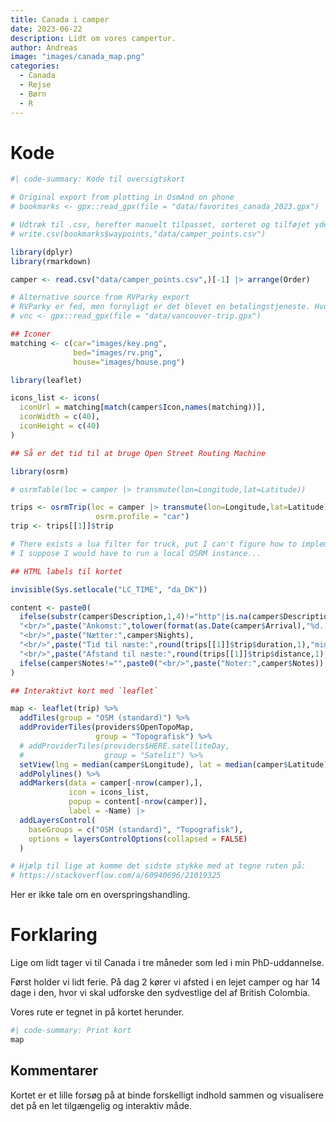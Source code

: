 ```yaml
---
title: Canada i camper
date: 2023-06-22
description: Lidt om vores campertur.
author: Andreas
image: "images/canada_map.png"
categories:
  - Canada
  - Rejse
  - Børn
  - R
---
```


# Kode

```r
#| code-summary: Kode til oversigtskort

# Original export from plotting in OsmAnd on phone
# bookmarks <- gpx::read_gpx(file = "data/favorites_canada_2023.gpx")

# Udtræk til .csv, herefter manuelt tilpasset, sorteret og tilføjet yderligere data.
# write.csv(bookmarks$waypoints,"data/camper_points.csv")

library(dplyr)
library(rmarkdown)

camper <- read.csv("data/camper_points.csv",)[-1] |> arrange(Order)

# Alternative source from RVParky export
# RVParky er fed, men fornyligt er det blevet en betalingstjeneste. Hvorfor er den ikke integreret i OSM?
# vnc <- gpx::read_gpx(file = "data/vancouver-trip.gpx")

## Iconer
matching <- c(car="images/key.png", 
              bed="images/rv.png", 
              house="images/house.png")

library(leaflet)

icons_list <- icons(
  iconUrl = matching[match(camper$Icon,names(matching))],
  iconWidth = c(40),
  iconHeight = c(40)
)

## Så er det tid til at bruge Open Street Routing Machine

library(osrm)

# osrmTable(loc = camper |> transmute(lon=Longitude,lat=Latitude))

trips <- osrmTrip(loc = camper |> transmute(lon=Longitude,lat=Latitude), overview = "full",
                   osrm.profile = "car")
trip <- trips[[1]]$trip

# There exists a lua filter for truck, put I can't figure how to implement.
# I suppose I would have to run a local OSRM instance...

## HTML labels til kortet

invisible(Sys.setlocale("LC_TIME", "da_DK"))

content <- paste0(
  ifelse(substr(camper$Description,1,4)!="http"|is.na(camper$Description),paste0("<br/>",camper$Name),paste0("<b><a href='",camper$Description,"'>",camper$Name,"</a></b>")),
  "<br/>",paste("Ankomst:",tolower(format(as.Date(camper$Arrival),"%d. %B"))),
  "<br/>",paste("Nætter:",camper$Nights),
  "<br/>",paste("Tid til næste:",round(trips[[1]]$trip$duration,1),"min"),
  "<br/>",paste("Afstand til næste:",round(trips[[1]]$trip$distance,1),"km"),
  ifelse(camper$Notes!="",paste0("<br/>",paste("Noter:",camper$Notes)),"")
)

## Interaktivt kort med `leaflet`

map <- leaflet(trip) %>%
  addTiles(group = "OSM (standard)") %>%
  addProviderTiles(providers$OpenTopoMap,
                   group = "Topografisk") %>%
  # addProviderTiles(providers$HERE.satelliteDay,
  #                  group = "Satelit") %>%
  setView(lng = median(camper$Longitude), lat = median(camper$Latitude), zoom = 7) %>%
  addPolylines() %>%
  addMarkers(data = camper[-nrow(camper),],
             icon = icons_list,
             popup = content[-nrow(camper)], 
             label = ~Name) |> 
  addLayersControl(
    baseGroups = c("OSM (standard)", "Topografisk"),
    options = layersControlOptions(collapsed = FALSE)
  )

# Hjælp til lige at komme det sidste stykke med at tegne ruten på:
# https://stackoverflow.com/a/60940696/21019325
```

Her er ikke tale om en overspringshandling.

# Forklaring

Lige om lidt tager vi til Canada i tre måneder som led i min PhD-uddannelse.

Først holder vi lidt ferie. På dag 2 kører vi afsted i en lejet camper og har 14 dage i den, hvor vi skal udforske den sydvestlige del af British Colombia.

Vores rute er tegnet in på kortet herunder.

```r
#| code-summary: Print kort
map
```

## Kommentarer

Kortet er et lille forsøg på at binde forskelligt indhold sammen og visualisere det på en let tilgængelig og interaktiv måde.
